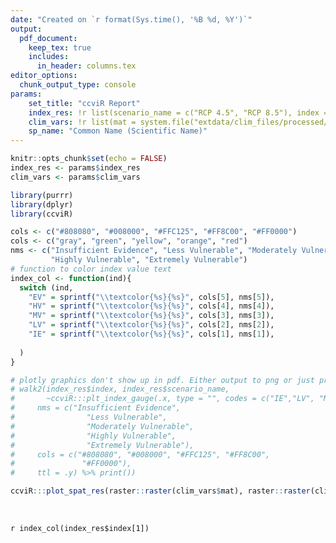 ```yaml
---
date: "Created on `r format(Sys.time(), '%B %d, %Y')`"
output:
  pdf_document: 
    keep_tex: true
    includes:
      in_header: columns.tex
editor_options: 
  chunk_output_type: console
params: 
    set_title: "ccviR Report"
    index_res: !r list(scenario_name = c("RCP 4.5", "RCP 8.5"), index = c("EV", "HV"))
    clim_vars: !r list(mat = system.file("extdata/clim_files/processed/MAT_reclassRCP_4.5.tif", package = "ccviR"), cmd = system.file("extdata/clim_files/processed/CMD_reclassRCP_4.5.tif", package = "ccviR"))
    sp_name: "Common Name (Scientific Name)"
---
```


```r
knitr::opts_chunk$set(echo = FALSE)
index_res <- params$index_res
clim_vars <- params$clim_vars

library(purrr)
library(dplyr)
library(ccviR)

cols <- c("#808080", "#008000", "#FFC125", "#FF8C00", "#FF0000")
cols <- c("gray", "green", "yellow", "orange", "red")
nms <- c("Insufficient Evidence", "Less Vulnerable", "Moderately Vulnerable",
         "Highly Vulnerable", "Extremely Vulnerable")
# function to color index value text
index_col <- function(ind){
  switch (ind,
    "EV" = sprintf("\\textcolor{%s}{%s}", cols[5], nms[5]),
    "HV" = sprintf("\\textcolor{%s}{%s}", cols[4], nms[4]),
    "MV" = sprintf("\\textcolor{%s}{%s}", cols[3], nms[3]),
    "LV" = sprintf("\\textcolor{%s}{%s}", cols[2], nms[2]),
    "IE" = sprintf("\\textcolor{%s}{%s}", cols[1], nms[1]),
    
  )
}

```




:::::: {.cols data-latex=""}

::: {.col data-latex="{0.55\textwidth}"}

```{=latex}
\Huge{`r params$sp_name`}
```

```r
# plotly graphics don't show up in pdf. Either output to png or just print the text. 
# walk2(index_res$index, index_res$scenario_name, 
#       ~ccviR:::plt_index_gauge(.x, type = "", codes = c("IE","LV", "MV", "HV", "EV"),
#     nms = c("Insufficient Evidence",
#                "Less Vulnerable",
#                "Moderately Vulnerable",
#                "Highly Vulnerable",
#                "Extremely Vulnerable"),
#     cols = c("#808080", "#008000", "#FFC125", "#FF8C00",
#               "#FF0000"),
#     ttl = .y) %>% print()) 

ccviR:::plot_spat_res(raster::raster(clim_vars$mat), raster::raster(clim_vars$cmd))
```

:::

::: {.col data-latex="{0.05\textwidth}"}
\ 
<!-- an empty Div (with a white space), serving as
a column separator -->
:::

::: {.col data-latex="{0.4\textwidth}"}
\Huge`r index_col(index_res$index[1])`
:::
::::::
